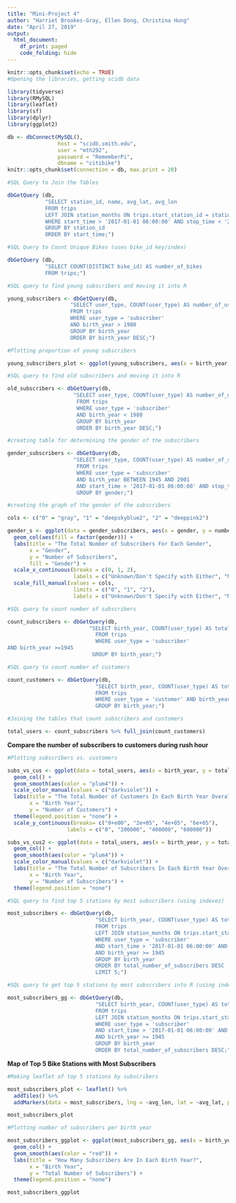 ```yaml
---
title: "Mini-Project 4"
author: "Harriet Brookes-Gray, Ellen Dong, Christina Hung"
date: "April 27, 2019"
output: 
  html_document:
    df_print: paged
    code_folding: hide
---
```

```r
knitr::opts_chunk$set(echo = TRUE)
#Opening the libraries, getting scidb data

library(tidyverse)
library(RMySQL)
library(leaflet)
library(sf)
library(dplyr)
library(ggplot2)

db <- dbConnect(MySQL(), 
                host = "scidb.smith.edu", 
                user = "mth292", 
                password = "RememberPi", 
                dbname = "citibike")
knitr::opts_chunk$set(connection = db, max.print = 20)
```


```r
#SQL Query to Join the Tables

dbGetQuery (db,
            "SELECT station_id, name, avg_lat, avg_lon
            FROM trips 
            LEFT JOIN station_months ON trips.start_station_id = station_months.station_id
            WHERE start_time > '2017-01-01 06:00:00' AND stop_time < '2017-01-01 10:00:00'
            GROUP BY station_id
            ORDER BY start_time;")
```

```r
#SQL Query to Count Unique Bikes (uses bike_id key/index)

dbGetQuery (db,
            "SELECT COUNT(DISTINCT bike_id) AS number_of_bikes
            FROM trips;")
```

```r
#SQL query to find young subscribers and moving it into R

young_subscribers <- dbGetQuery(db, 
                    "SELECT user_type, COUNT(user_type) AS number_of_users, birth_year
                    FROM trips 
                    WHERE user_type = 'subscriber'
                    AND birth_year > 1980
                    GROUP BY birth_year
                    ORDER BY birth_year DESC;")
```

```r
#Plotting proportion of young subscribers

young_subscribers_plot <- ggplot(young_subscribers, aes(x = birth_year, y = number_of_users))
```

```r
#SQL query to find old subscribers and moving it into R

old_subscribers <- dbGetQuery(db,
                     "SELECT user_type, COUNT(user_type) AS number_of_users, birth_year
                      FROM trips 
                      WHERE user_type = 'subscriber'
                      AND birth_year < 1980
                      GROUP BY birth_year
                      ORDER BY birth_year DESC;")
```


```r
#creating table for determining the gender of the subscribers

gender_subscribers <- dbGetQuery(db,
                     "SELECT user_type, COUNT(user_type) AS number_of_subscribers, gender
                      FROM trips 
                      WHERE user_type = 'subscriber'
                      AND birth_year BETWEEN 1945 AND 2001
                      AND start_time > '2017-01-01 06:00:00' AND stop_time < '2017-01-01 10:00:00'
                      GROUP BY gender;") 
```

```r
#creating the graph of the gender of the subscribers 

cols <- c("0" = "gray", "1" = "deepskyblue2", "2" = "deeppink2")

gender_s <- ggplot(data = gender_subscribers, aes(x = gender, y = number_of_subscribers)) + 
  geom_col(aes(fill = factor(gender))) + 
  labs(title = "The Total Number of Subscribers For Each Gender", 
       x = "Gender", 
       y = "Number of Subscribers", 
       fill = "Gender") +
  scale_x_continuous(breaks = c(0, 1, 2), 
                     labels = c("Unknown/Don't Specify with Either", "Male", "Female")) +
  scale_fill_manual(values = cols, 
                     limits = c("0", "1", "2"), 
                     labels = c("Unknown/Don't Specify with Either", "Male", "Female"))
```

```r
#SQL query to count number of subscribers

count_subscribers <- dbGetQuery(db, 
                          "SELECT birth_year, COUNT(user_type) AS total_number_of_subscribers    
                            FROM trips
                            WHERE user_type = 'subscriber'
AND birth_year >=1945
                           GROUP BY birth_year;")
```

```r
#SQL query to count number of customers

count_customers <- dbGetQuery(db,
                            "SELECT birth_year, COUNT(user_type) AS total_number_of_customers
                            FROM trips
                            WHERE user_type = 'customer' AND birth_year >= 1945
                            GROUP BY birth_year;")

```

```r
#Joining the tables that count subscribers and customers

total_users <- count_subscribers %>% full_join(count_customers)
```

**Compare the number of subscribers to customers during rush hour**

```r
#Plotting subscribers vs. customers

subs_vs_cus <- ggplot(data = total_users, aes(x = birth_year, y = total_number_of_customers)) +
  geom_col() + 
  geom_smooth(aes(color = "plum4")) + 
  scale_color_manual(values = c("darkviolet")) + 
  labs(title = "The Total Number of Customers In Each Birth Year Overall", 
       x = "Birth Year", 
       y = "Number of Customers") + 
  theme(legend.position = "none") + 
  scale_y_continuous(breaks= c("0+e00", "2e+05", "4e+05", "6e+05"), 
                   labels = c("0", "200000", "400000", "600000"))

subs_vs_cus2 <- ggplot(data = total_users, aes(x = birth_year, y = total_number_of_subscribers)) +
  geom_col() + 
  geom_smooth(aes(color = "plum4")) + 
  scale_color_manual(values = c("darkviolet")) + 
  labs(title = "The Total Number of Subscribers In Each Birth Year Overall", 
       x = "Birth Year", 
       y = "Number of Subscribers") + 
  theme(legend.position = "none")
```

```r
#SQL query to find top 5 stations by most subscribers (using indexes)

most_subscribers <- dbGetQuery(db,
                            "SELECT birth_year, COUNT(user_type) AS total_number_of_subscribers, start_station_id, station_months.name, start_time, trips.stop_time, station_id, avg_lat, avg_lon
                            FROM trips
                            LEFT JOIN station_months ON trips.start_station_id = station_months.station_id
                            WHERE user_type = 'subscriber'
                            AND start_time > '2017-01-01 06:00:00' AND stop_time < '2017-01-01 10:00:00'
                            AND birth_year >= 1945
                            GROUP BY birth_year
                            ORDER BY total_number_of_subscribers DESC
                            LIMIT 5;")
```

```r
#SQL query to get top 5 stations by most subscribers into R (using indexes)

most_subscribers_gg <- dbGetQuery(db,
                            "SELECT birth_year, COUNT(user_type) AS total_number_of_subscribers, start_station_id, station_months.name, start_time, trips.stop_time, station_id, avg_lat, avg_lon
                            FROM trips
                            LEFT JOIN station_months ON trips.start_station_id = station_months.station_id
                            WHERE user_type = 'subscriber'
                            AND start_time > '2017-01-01 06:00:00' AND stop_time < '2017-01-01 10:00:00'
                            AND birth_year >= 1945
                            GROUP BY birth_year
                            ORDER BY total_number_of_subscribers DESC;")
```


**Map of Top 5 Bike Stations with Most Subscribers**
```r
#Making leaflet of top 5 stations by subscribers

most_subscribers_plot <- leaflet() %>%
  addTiles() %>%
  addMarkers(data = most_subscribers, lng = ~avg_lon, lat = ~avg_lat, popup = ~name)

most_subscribers_plot
```

```r
#Plotting number of subscribers per birth year

most_subscribers_ggplot <- ggplot(most_subscribers_gg, aes(x = birth_year, y = total_number_of_subscribers)) +
  geom_col() +
  geom_smooth(aes(color = "red")) + 
  labs(title = "How Many Subscribers Are In Each Birth Year?",
       x = "Birth Year",
       y = "Total Number of Subscribers") +
  theme(legend.position = "none")

most_subscribers_ggplot
```
